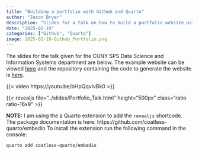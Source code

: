 ```yaml
---
title: "Building a portfolio with Github and Quarto"
author: "Jason Bryer"
description: "Slides for a talk on how to build a portfolio website using Github"
date: "2025-02-19"
categories: ["Github", "Quarto"]
image: 2025-02-19-Github_Portfolio.png
---
```


The slides for the talk given for the CUNY SPS Data Science and Information Systems department are below. The example website can be viewed [here](https://jbryer.github.io/portfoliotalk) and the repository containing the code to generate the website is [here](https://github.com/jbryer/portfoliotalk).

{{< video https://youtu.be/bHpQqvlvBk0 >}}

{{< revealjs file="../slides/Portfolio_Talk.html" height="500px" class="ratio ratio-16x9" >}}

**NOTE:** I am using the a Quarto extension to add the `revealjs` shortcode. The package documentation is here: https://github.com/coatless-quarto/embedio To install the extension run the following command in the console: 

```
quarto add coatless-quarto/embedio
```
